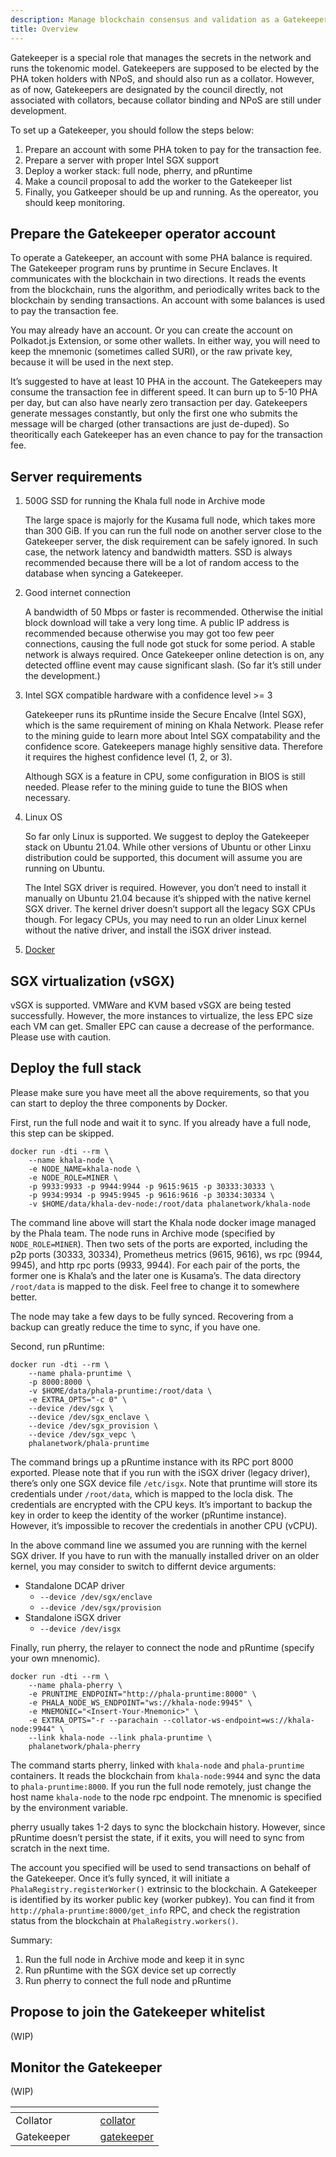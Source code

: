 ```yaml
---
description: Manage blockchain consensus and validation as a Gatekeeper on Phala Network.
title: Overview
---
```


Gatekeeper is a special role that manages the secrets in the network and runs the tokenomic model. Gatekeepers are supposed to be elected by the PHA token holders with NPoS, and should also run as a collator. However, as of now, Gatekeepers are designated by the council directly, not associated with collators, because collator binding and NPoS are still under development.

To set up a Gatekeeper, you should follow the steps below:

1. Prepare an account with some PHA token to pay for the transaction fee.
2. Prepare a server with proper Intel SGX support
3. Deploy a worker stack: full node, pherry, and pRuntime
4. Make a council proposal to add the worker to the Gatekeeper list
5. Finally, you Gatkeeper should be up and running. As the opereator, you should keep monitoring.

## Prepare the Gatekeeper operator account <a href="#prepare-the-gatekeeper-operator-account" id="prepare-the-gatekeeper-operator-account"></a>

To operate a Gatekeeper, an account with some PHA balance is required. The Gatekeeper program runs by pruntime in Secure Enclaves. It communicates with the blockchain in two directions. It reads the events from the blockchain, runs the algorithm, and periodically writes back to the blockchain by sending transactions. An account with some balances is used to pay the transaction fee.

You may already have an account. Or you can create the account on Polkadot.js Extension, or some other wallets. In either way, you will need to keep the mnemonic (sometimes called SURI), or the raw private key, because it will be used in the next step.

It’s suggested to have at least 10 PHA in the account. The Gatekeepers may consume the transaction fee in different speed. It can burn up to 5-10 PHA per day, but can also have nearly zero transaction per day. Gatekeepers generate messages constantly, but only the first one who submits the message will be charged (other transactions are just de-duped). So theoritically each Gatekeeper has an even chance to pay for the transaction fee.

## Server requirements <a href="#server-requirements" id="server-requirements"></a>

1.  500G SSD for running the Khala full node in Archive mode

    The large space is majorly for the Kusama full node, which takes more than 300 GiB. If you can run the full node on another server close to the Gatekeeper server, the disk requirement can be safely ignored. In such case, the network latency and bandwidth matters. SSD is always recommended because there will be a lot of random access to the database when syncing a Gatekeeper.
2.  Good internet connection

    A bandwidth of 50 Mbps or faster is recommended. Otherwise the initial block download will take a very long time. A public IP address is recommended because otherwise you may got too few peer connections, causing the full node got stuck for some period. A stable network is always required. Once Gatekeeper online detection is on, any detected offline event may cause significant slash. (So far it’s still under the development.)
3.  Intel SGX compatible hardware with a confidence level >= 3

    Gatekeeper runs its pRuntime inside the Secure Encalve (Intel SGX), which is the same requirement of mining on Khala Network. Please refer to the mining guide to learn more about Intel SGX compatability and the confidence score. Gatekeepers manage highly sensitive data. Therefore it requires the highest confidence level (1, 2, or 3).

    Although SGX is a feature in CPU, some configuration in BIOS is still needed. Please refer to the mining guide to tune the BIOS when necessary.
4.  Linux OS

    So far only Linux is supported. We suggest to deploy the Gatekeeper stack on Ubuntu 21.04. While other versions of Ubuntu or other Linxu distribution could be supported, this document will assume you are running on Ubuntu.

    The Intel SGX driver is required. However, you don’t need to install it manually on Ubuntu 21.04 because it’s shipped with the native kernel SGX driver. The kernel driver doesn’t support all the legacy SGX CPUs though. For legacy CPUs, you may need to run an older Linux kernel without the native driver, and install the iSGX driver instead.
5. [Docker](https://docs.docker.com/engine/install/ubuntu/#install-using-the-convenience-script)

## **SGX virtualization (vSGX)**

vSGX is supported. VMWare and KVM based vSGX are being tested successfully. However, the more instances to virtualize, the less EPC size each VM can get. Smaller EPC can cause a decrease of the performance. Please use with caution.

## Deploy the full stack <a href="#deploy-the-full-stack" id="deploy-the-full-stack"></a>

Please make sure you have meet all the above requirements, so that you can start to deploy the three components by Docker.

First, run the full node and wait it to sync. If you already have a full node, this step can be skipped.

```
docker run -dti --rm \
    --name khala-node \
    -e NODE_NAME=khala-node \
    -e NODE_ROLE=MINER \
    -p 9933:9933 -p 9944:9944 -p 9615:9615 -p 30333:30333 \
    -p 9934:9934 -p 9945:9945 -p 9616:9616 -p 30334:30334 \
    -v $HOME/data/khala-dev-node:/root/data phalanetwork/khala-node
```

The command line above will start the Khala node docker image managed by the Phala team. The node runs in Archive mode (specified by `NODE_ROLE=MINER`). Then two sets of the ports are exported, including the p2p ports (30333, 30334), Prometheus metrics (9615, 9616), ws rpc (9944, 9945), and http rpc ports (9933, 9944). For each pair of the ports, the former one is Khala’s and the later one is Kusama’s. The data directory `/root/data` is mapped to the disk. Feel free to change it to somewhere better.

The node may take a few days to be fully synced. Recovering from a backup can greatly reduce the time to sync, if you have one.

Second, run pRuntime:

```
docker run -dti --rm \
    --name phala-pruntime \
    -p 8000:8000 \
    -v $HOME/data/phala-pruntime:/root/data \
    -e EXTRA_OPTS="-c 0" \
    --device /dev/sgx \
    --device /dev/sgx_enclave \
    --device /dev/sgx_provision \
    --device /dev/sgx_vepc \
    phalanetwork/phala-pruntime
```

The command brings up a pRuntime instance with its RPC port 8000 exported. Please note that if you run with the iSGX driver (legacy driver), there’s only one SGX device file `/etc/isgx`. Note that pruntime will store its credentials under `/root/data`, which is mapped to the locla disk. The credentials are encrypted with the CPU keys. It’s important to backup the key in order to keep the identity of the worker (pRuntime instance). However, it’s impossible to recover the credentials in another CPU (vCPU).

In the above command line we assumed you are running with the kernel SGX driver. If you have to run with the manually installed driver on an older kernel, you may consider to switch to differnt device arguments:

* Standalone DCAP driver
  * `--device /dev/sgx/enclave`
  * `--device /dev/sgx/provision`
* Standalone iSGX driver
  * `--device /dev/isgx`

Finally, run pherry, the relayer to connect the node and pRuntime (specify your own mnenomic).

```
docker run -dti --rm \
    --name phala-pherry \
    -e PRUNTIME_ENDPOINT="http://phala-pruntime:8000" \
    -e PHALA_NODE_WS_ENDPOINT="ws://khala-node:9945" \
    -e MNEMONIC="<Insert-Your-Mnemonic>" \
    -e EXTRA_OPTS="-r --parachain --collator-ws-endpoint=ws://khala-node:9944" \
    --link khala-node --link phala-pruntime \
    phalanetwork/phala-pherry
```

The command starts pherry, linked with `khala-node` and `phala-pruntime` containers. It reads the blockchain from `khala-node:9944` and sync the data to `phala-pruntime:8000`. If you run the full node remotely, just change the host name `khala-node` to the node rpc endpoint. The mnenomic is specified by the environment variable.

pherry usually takes 1-2 days to sync the blockchain history. However, since pRuntime doesn’t persist the state, if it exits, you will need to sync from scratch in the next time.

The account you specified will be used to send transactions on behalf of the Gatekeeper. Once it’s fully synced, it will initiate a `PhalaRegistry.registerWorker()` extrinsic to the blockchain. A Gatekeeper is identified by its worker public key (worker pubkey). You can find it from `http://phala-pruntime:8000/get_info` RPC, and check the registration status from the blockchain at `PhalaRegistry.workers()`.

Summary:

1. Run the full node in Archive mode and keep it in sync
2. Run pRuntime with the SGX device set up correctly
3. Run pherry to connect the full node and pRuntime

## Propose to join the Gatekeeper whitelist <a href="#propose-to-join-the-gatekeeper-whitelist" id="propose-to-join-the-gatekeeper-whitelist"></a>

(WIP)

## Monitor the Gatekeeper <a href="#monitor-the-gatekeeper" id="monitor-the-gatekeeper"></a>

(WIP)

<table data-view="cards"><thead><tr><th></th><th></th><th></th><th data-hidden data-card-target data-type="content-ref"></th></tr></thead><tbody><tr><td>Collator</td><td></td><td></td><td><a href="/compute-providers/gatekeeper/collator">collator</a></td></tr><tr><td>Gatekeeper</td><td></td><td></td><td><a href="/compute-providers/gatekeeper/overview">gatekeeper</a></td></tr></tbody></table>
